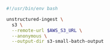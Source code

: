```bash CLI
#!/usr/bin/env bash

unstructured-ingest \
  s3 \
  --remote-url $AWS_S3_URL \
  --anonymous \
  --output-dir s3-small-batch-output
```
